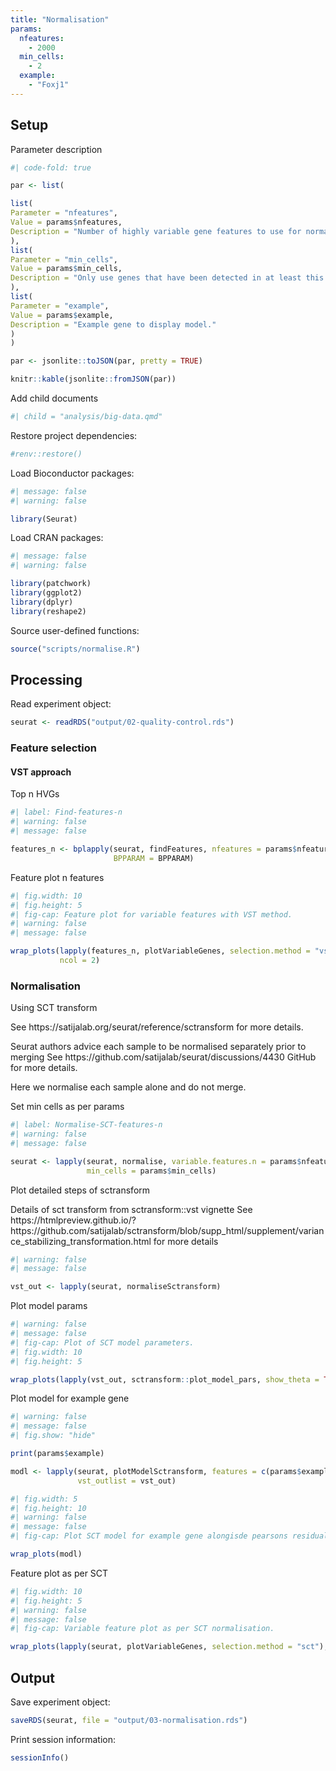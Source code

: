 ```yaml
---
title: "Normalisation"
params:
  nfeatures:
    - 2000
  min_cells:
    - 2
  example:
    - "Foxj1"
---
```


## Setup

Parameter description

```r
#| code-fold: true

par <- list(

list(
Parameter = "nfeatures",
Value = params$nfeatures,
Description = "Number of highly variable gene features to use for normalisation."
),
list(
Parameter = "min_cells",
Value = params$min_cells,
Description = "Only use genes that have been detected in at least this many cells; default is 5."
),
list(
Parameter = "example",
Value = params$example,
Description = "Example gene to display model."
)
)

par <- jsonlite::toJSON(par, pretty = TRUE)

knitr::kable(jsonlite::fromJSON(par))
```

Add child documents

```r
#| child = "analysis/big-data.qmd"
```

Restore project dependencies:

```r
#renv::restore()
```

Load Bioconductor packages:

```r
#| message: false
#| warning: false

library(Seurat)
```

Load CRAN packages:

```r
#| message: false
#| warning: false

library(patchwork)
library(ggplot2)
library(dplyr)
library(reshape2)
```

Source user-defined functions:

```r
source("scripts/normalise.R")
```

## Processing

Read experiment object:

```r
seurat <- readRDS("output/02-quality-control.rds")
```

### Feature selection

#### VST approach

Top n HVGs

```r
#| label: Find-features-n
#| warning: false
#| message: false

features_n <- bplapply(seurat, findFeatures, nfeatures = params$nfeatures, 
                       BPPARAM = BPPARAM) 
```

Feature plot n features

```r
#| fig.width: 10
#| fig.height: 5
#| fig-cap: Feature plot for variable features with VST method.
#| warning: false
#| message: false

wrap_plots(lapply(features_n, plotVariableGenes, selection.method = "vst"), 
           ncol = 2)
```

### Normalisation

Using SCT transform

See https://satijalab.org/seurat/reference/sctransform for more details.

Seurat authors advice each sample to be normalised separately prior to merging 
See https://github.com/satijalab/seurat/discussions/4430 GitHub for more details.

Here we normalise each sample alone and do not merge.

Set min cells as per params

```r
#| label: Normalise-SCT-features-n
#| warning: false
#| message: false

seurat <- lapply(seurat, normalise, variable.features.n = params$nfeatures, 
                 min_cells = params$min_cells) 
```

Plot detailed steps of sctransform

Details of sct transform from sctransform::vst vignette See https://htmlpreview.github.io/?https://github.com/satijalab/sctransform/blob/supp_html/supplement/variance_stabilizing_transformation.html for more details

```r
#| warning: false
#| message: false

vst_out <- lapply(seurat, normaliseSctransform) 
```

Plot model params

```r
#| warning: false
#| message: false
#| fig-cap: Plot of SCT model parameters.
#| fig.width: 10
#| fig.height: 5

wrap_plots(lapply(vst_out, sctransform::plot_model_pars, show_theta = TRUE))
```

Plot model for example gene

```r
#| warning: false
#| message: false
#| fig.show: "hide"

print(params$example)

modl <- lapply(seurat, plotModelSctransform, features = c(params$example), 
               vst_outlist = vst_out)
```

```r
#| fig.width: 5
#| fig.height: 10
#| warning: false
#| message: false
#| fig-cap: Plot SCT model for example gene alongisde pearsons residuals.

wrap_plots(modl)
```

Feature plot as per SCT

```r
#| fig.width: 10
#| fig.height: 5
#| warning: false
#| message: false
#| fig-cap: Variable feature plot as per SCT normalisation.

wrap_plots(lapply(seurat, plotVariableGenes, selection.method = "sct"), ncol = 2)
```

## Output

Save experiment object:

```r
saveRDS(seurat, file = "output/03-normalisation.rds")
```

Print session information:

```r
sessionInfo()
```
